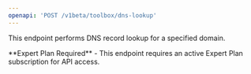 ```yaml
---
openapi: 'POST /v1beta/toolbox/dns-lookup'
---
```


This endpoint performs DNS record lookup for a specified domain.

<Info>
**Expert Plan Required** - This endpoint requires an active Expert Plan subscription for API access.
</Info> 
